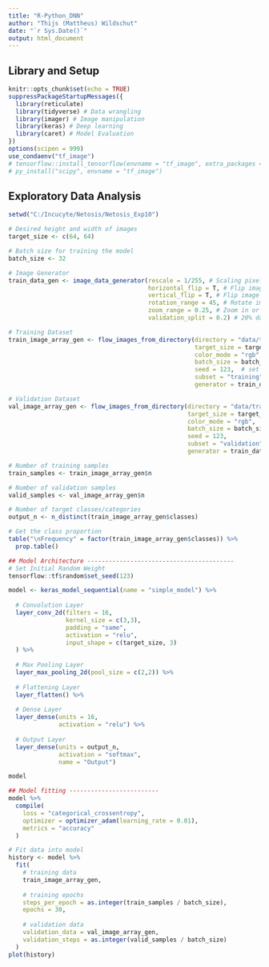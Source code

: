 ```yaml
---
title: "R-Python_DNN"
author: "Thijs (Mattheus) Wildschut"
date: "`r Sys.Date()`"
output: html_document
---
```


## Library and Setup
```r
knitr::opts_chunk$set(echo = TRUE)
suppressPackageStartupMessages({
  library(reticulate)
  library(tidyverse) # Data wrangling
  library(imager) # Image manipulation
  library(keras) # Deep learning
  library(caret) # Model Evaluation
})
options(scipen = 999)
use_condaenv("tf_image")
# tensorflow::install_tensorflow(envname = "tf_image", extra_packages = "pillow")
# py_install("scipy", envname = "tf_image")

```

## Exploratory Data Analysis
```r
setwd("C:/Incucyte/Netosis/Netosis_Exp10")

# Desired height and width of images
target_size <- c(64, 64)

# Batch size for training the model
batch_size <- 32

# Image Generator
train_data_gen <- image_data_generator(rescale = 1/255, # Scaling pixel value
                                       horizontal_flip = T, # Flip image horizontally
                                       vertical_flip = T, # Flip image vertically 
                                       rotation_range = 45, # Rotate image from 0 to 45 degrees
                                       zoom_range = 0.25, # Zoom in or zoom out range
                                       validation_split = 0.2) # 20% data as validation data

# Training Dataset
train_image_array_gen <- flow_images_from_directory(directory = "data/train/", # Folder of the data
                                                    target_size = target_size, # target of the image dimension (64 x 64)
                                                    color_mode = "rgb", # use RGB color
                                                    batch_size = batch_size , 
                                                    seed = 123,  # set random seed
                                                    subset = "training", # declare that this is for training data
                                                    generator = train_data_gen)

# Validation Dataset
val_image_array_gen <- flow_images_from_directory(directory = "data/train/",
                                                  target_size = target_size, 
                                                  color_mode = "rgb", 
                                                  batch_size = batch_size ,
                                                  seed = 123,
                                                  subset = "validation", # declare that this is the validation data
                                                  generator = train_data_gen)

# Number of training samples
train_samples <- train_image_array_gen$n

# Number of validation samples
valid_samples <- val_image_array_gen$n

# Number of target classes/categories
output_n <- n_distinct(train_image_array_gen$classes)

# Get the class proportion
table("\nFrequency" = factor(train_image_array_gen$classes)) %>% 
  prop.table()

## Model Architecture -----------------------------------------
# Set Initial Random Weight
tensorflow::tf$random$set_seed(123)

model <- keras_model_sequential(name = "simple_model") %>% 
  
  # Convolution Layer
  layer_conv_2d(filters = 16,
                kernel_size = c(3,3),
                padding = "same",
                activation = "relu",
                input_shape = c(target_size, 3) 
  ) %>% 
  
  # Max Pooling Layer
  layer_max_pooling_2d(pool_size = c(2,2)) %>% 
  
  # Flattening Layer
  layer_flatten() %>% 
  
  # Dense Layer
  layer_dense(units = 16,
              activation = "relu") %>% 
  
  # Output Layer
  layer_dense(units = output_n,
              activation = "softmax",
              name = "Output")

model

## Model fitting -------------------------
model %>% 
  compile(
    loss = "categorical_crossentropy",
    optimizer = optimizer_adam(learning_rate = 0.01),
    metrics = "accuracy"
  )

```

```r
# Fit data into model
history <- model %>% 
  fit(
    # training data
    train_image_array_gen,
    
    # training epochs
    steps_per_epoch = as.integer(train_samples / batch_size), 
    epochs = 30, 
    
    # validation data
    validation_data = val_image_array_gen,
    validation_steps = as.integer(valid_samples / batch_size)
  )
plot(history)

```
